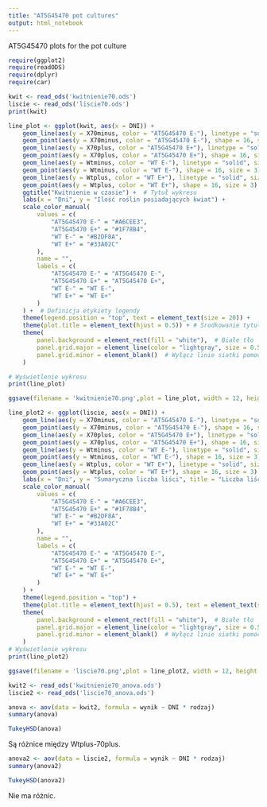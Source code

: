 ```yaml
---
title: "AT5G45470 pot cultures"
output: html_notebook
---
```


AT5G45470 plots for the pot culture

```r
require(ggplot2)
require(readODS)
require(dplyr)
require(car)
```

```r
kwit <- read_ods('kwitnienie70.ods')
liscie <- read_ods('liscie70.ods')
print(kwit)
```

```r
line_plot <- ggplot(kwit, aes(x = DNI)) +
    geom_line(aes(y = X70minus, color = "AT5G45470 E-"), linetype = "solid", size = 0.7) +
    geom_point(aes(y = X70minus, color = "AT5G45470 E-"), shape = 16, size = 3) +
    geom_line(aes(y = X70plus, color = "AT5G45470 E+"), linetype = "solid", size = 0.7) +
    geom_point(aes(y = X70plus, color = "AT5G45470 E+"), shape = 16, size = 3) +
    geom_line(aes(y = Wtminus, color = "WT E-"), linetype = "solid", size = 0.7) +
    geom_point(aes(y = Wtminus, color = "WT E-"), shape = 16, size = 3) +
    geom_line(aes(y = Wtplus, color = "WT E+"), linetype = "solid", size = 0.7) +
    geom_point(aes(y = Wtplus, color = "WT E+"), shape = 16, size = 3) +
    ggtitle("Kwitnienie w czasie") +  # Tytuł wykresu
    labs(x = "Dni", y = "Ilość roślin posiadających kwiat") +
    scale_color_manual(
        values = c(
            "AT5G45470 E-" = "#A6CEE3",
            "AT5G45470 E+" = "#1F78B4",
            "WT E-" = "#B2DF8A",
            "WT E+" = "#33A02C"
        ),
        name = "",
        labels = c(
            "AT5G45470 E-" = "AT5G45470 E-",
            "AT5G45470 E+" = "AT5G45470 E+",
            "WT E-" = "WT E-",
            "WT E+" = "WT E+"
        )
    ) +  # Definicja etykiety legendy
    theme(legend.position = "top", text = element_text(size = 20)) +
    theme(plot.title = element_text(hjust = 0.5)) + # Środkowanie tytułu
    theme(
        panel.background = element_rect(fill = "white"),  # Białe tło
        panel.grid.major = element_line(color = "lightgray", size = 0.5), # Szare linie siatki
        panel.grid.minor = element_blank()  # Wyłącz linie siatki pomocniczej
    )

# Wyświetlenie wykresu
print(line_plot)
```

```r
ggsave(filename = 'kwitnienie70.png',plot = line_plot, width = 12, height = 8)
```

```r
line_plot2 <- ggplot(liscie, aes(x = DNI)) +
    geom_line(aes(y = X70minus, color = "AT5G45470 E-"), linetype = "solid", size = 0.7) +
    geom_point(aes(y = X70minus, color = "AT5G45470 E-"), shape = 16, size = 3) +
    geom_line(aes(y = X70plus, color = "AT5G45470 E+"), linetype = "solid", size = 0.7) +
    geom_point(aes(y = X70plus, color = "AT5G45470 E+"), shape = 16, size = 3) +
    geom_line(aes(y = Wtminus, color = "WT E-"), linetype = "solid", size = 0.7) +
    geom_point(aes(y = Wtminus, color = "WT E-"), shape = 16, size = 3) +
    geom_line(aes(y = Wtplus, color = "WT E+"), linetype = "solid", size = 0.7) +
    geom_point(aes(y = Wtplus, color = "WT E+"), shape = 16, size = 3) +
    labs(x = "Dni", y = "Sumaryczna liczba liści", title = "Liczba liści w czasie") +
    scale_color_manual(
        values = c(
            "AT5G45470 E-" = "#A6CEE3",
            "AT5G45470 E+" = "#1F78B4",
            "WT E-" = "#B2DF8A",
            "WT E+" = "#33A02C"
        ),
        name = "",
        labels = c(
            "AT5G45470 E-" = "AT5G45470 E-",
            "AT5G45470 E+" = "AT5G45470 E+",
            "WT E-" = "WT E-",
            "WT E+" = "WT E+"
        )
    ) +
    theme(legend.position = "top") +
    theme(plot.title = element_text(hjust = 0.5), text = element_text(size = 20)) + # Środkowanie tytułu
    theme(
        panel.background = element_rect(fill = "white"),  # Białe tło
        panel.grid.major = element_line(color = "lightgray", size = 0.5), # Szare linie siatki
        panel.grid.minor = element_blank()  # Wyłącz linie siatki pomocniczej
    )
# Wyświetlenie wykresu
print(line_plot2)
```

```r
ggsave(filename = 'liscie70.png',plot = line_plot2, width = 12, height = 8)
```

```r
kwit2 <- read_ods('kwitnienie70_anova.ods')
liscie2 <- read_ods('liscie70_anova.ods')
```

```r
anova <- aov(data = kwit2, formula = wynik ~ DNI * rodzaj)
summary(anova)
```

```r
TukeyHSD(anova)
```
Są różnice między Wtplus-70plus.

```r
anova2 <- aov(data = liscie2, formula = wynik ~ DNI * rodzaj)
summary(anova2)
```
```r
TukeyHSD(anova2)
```
Nie ma różnic.
